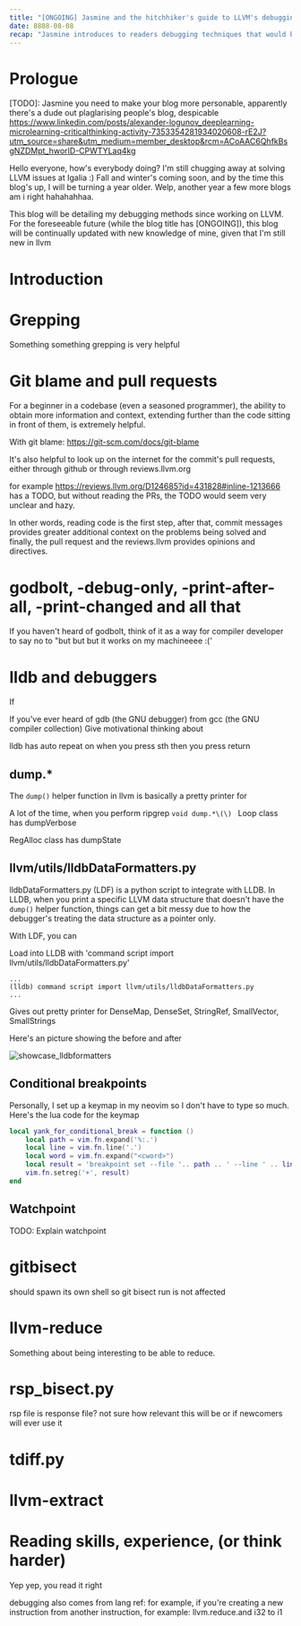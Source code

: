 ```yaml
---
title: "[ONGOING] Jasmine and the hitchhiker's guide to LLVM's debugging tools"
date: 8888-08-08
recap: "Jasmine introduces to readers debugging techniques that would benefit their LLVM development."
---
```


# Prologue
[TODO]: Jasmine you need to make your blog more personable, apparently there's a dude out plaglarising people's blog, despicable
https://www.linkedin.com/posts/alexander-logunov_deeplearning-microlearning-criticalthinking-activity-7353354281934020608-rE2J?utm_source=share&utm_medium=member_desktop&rcm=ACoAAC6QhfkBsgNZDMpt_hworID-CPWTYLaq4kg

Hello everyone, how's everybody doing? I'm still chugging away at solving LLVM issues at Igalia :) Fall and winter's
coming soon, and by the time this blog's up, I will be turning a year older. Welp, another year a few
more blogs am i right hahahahhaa.

This blog will be detailing my debugging methods since working on LLVM. For the foreseeable future (while the blog
title has [ONGOING]), this blog will be continually updated with new knowledge of mine, given that I'm still new in llvm

# Introduction

# Grepping

Something something grepping is very helpful

# Git blame and pull requests
For a beginner in a codebase (even a seasoned programmer),
the ability to obtain more information and context,
extending further than the code sitting in front of them, is extremely helpful.

With git blame: https://git-scm.com/docs/git-blame

It's also helpful to look up on the internet for the commit's pull requests, either through github or through reviews.llvm.org

for example https://reviews.llvm.org/D124685?id=431828#inline-1213666 has a TODO, but without reading the PRs, the TODO would seem very unclear and hazy.

In other words, reading code is the first step, after that, commit messages provides greater additional context on the problems being solved and finally, the pull request
and the reviews.llvm provides opinions and directives.
# godbolt, -debug-only, -print-after-all, -print-changed and all that

If you haven't heard of godbolt, think of it as a way for compiler developer to say no to "but but but it works on my machineeee :('
# lldb and debuggers

If

If you've ever heard of gdb (the GNU debugger) from gcc (the GNU compiler collection)
Give motivational thinking about



lldb has auto repeat on when you press sth then you press return

## dump.*

The `dump()` helper function in llvm is basically a pretty printer for

A lot of the time, when you perform
ripgrep `void dump.*\(\) `
Loop class has dumpVerbose

RegAlloc class has dumpState
## llvm/utils/lldbDataFormatters.py

lldbDataFormatters.py (LDF) is a python script to integrate with LLDB. In LLDB, when you print a specific LLVM data structure
 that doesn't have the `dump()` helper function, things can get a bit messy due to how the debugger's treating the data structure as
a pointer only.

With LDF, you can

Load into LLDB with 'command script import llvm/utils/lldbDataFormatters.py'
```
...
(lldb) command script import llvm/utils/lldbDataFormatters.py
...
```
Gives out pretty printer for DenseMap, DenseSet, StringRef, SmallVector, SmallStrings

Here's an picture showing the before and after

![showcase_lldbformatters](/blogs/hitchhiker_guide_to_llvm_debugging/showcase_lldbDataFormatters.png)
## Conditional breakpoints

Personally, I set up a keymap in my neovim so I don't have to type so much. Here's the lua code for the keymap
```lua
local yank_for_conditional_break = function ()
    local path = vim.fn.expand('%:.')
    local line = vim.fn.line('.')
    local word = vim.fn.expand("<cword>")
    local result = 'breakpoint set --file '.. path .. ' --line ' .. line .. ' --condition ' .. '\'' .. word
    vim.fn.setreg('+', result)
end
```

## Watchpoint

TODO: Explain watchpoint


# gitbisect
should spawn its own shell so git bisect run is not affected

# llvm-reduce

Something about being interesting to be able to reduce.

# rsp_bisect.py

rsp file is response file? not sure how relevant this will be or if newcomers will ever use it

# tdiff.py

# llvm-extract

# Reading skills, experience, (or think harder)

Yep yep, you read it right

debugging also comes from lang ref:
for example, if you're creating a new instruction from another instruction, for example: llvm.reduce.and i32 to i1
